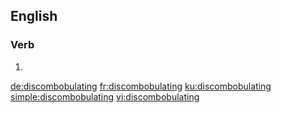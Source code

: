 ==English==

===Verb===
{{head|en|present participle}}

# {{present participle of|discombobulate|lang=en}}

[[de:discombobulating]]
[[fr:discombobulating]]
[[ku:discombobulating]]
[[simple:discombobulating]]
[[vi:discombobulating]]